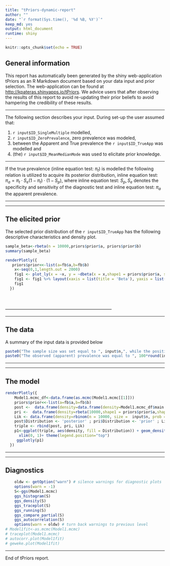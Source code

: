 ```yaml
---
title: "tPriors-dynamic-report"
author: ""
date: "`r format(Sys.time(), '%d %B, %Y')`"
keep_md: yes
output: html_document
runtime: shiny
---
```



```r
knitr::opts_chunk$set(echo = TRUE)
```

## General information

This report has automatically been generated by the shiny web-application tPriors as an R Markdown document based on your data input and prior selection. The web-application can be found at <http://kpateras.shinyapps.io/tPriors>. We advice users that after observing the results of this report to avoid re-updating their prior beliefs to avoid hampering the credibility of these results.

------------------------------------------------------------------------

The following section describes your input. During set-up the user assumed that:

1.  `r input$ID_SingleMultiple` modelled,
2.  `r input$ID_ZeroPrevalence`, zero prevalence was modeled,
3.  between the Apparent and True prevalence the `r input$ID_TrueApp` was modelled and
4.  (the) `r input$ID_MeanMedianMode` was used to elicitate prior knowledge.

------------------------------------------------------------------------

If the true prevalence (inline equation test: $\pi_{t}$) is modelled the following relation is utilized to acquire its posterior distribution, inline equation test: $\pi_{a} = \pi_{t}\cdot S_{e}(1-\pi_{t})\cdot (1-S_{p})$, where inline equation test: $S_{p},S_{e}$ denotes the specificity and sensitivity of the diagnostic test and inline equation test: $\pi_{a}$ the apparent prevalence.

------------------------------------------------------------------------

------------------------------------------------------------------------

## The elicited prior

The selected prior distribution of the `r input$ID_TrueApp` has the following descriptive characteristics and density plot.

```r
sample_beta<-rbeta(n = 10000,priors$prior$a, priors$prior$b)
summary(sample_beta)
```

```r

renderPlotly({
   priors$prior<<-list(a=fb$a,b=fb$b)
    x<-seq(0,1,length.out = 2000)
    fig1 <- plot_ly(x = ~x, y = ~dbeta(x = x,shape1 = priors$prior$a, shape2 = priors$prior$b), type = 'scatter', mode = 'lines', fill = 'tozeroy', width=input$dimens, height=input$dimens)
    fig1 <- fig1 %>% layout(xaxis = list(title = 'Beta'), yaxis = list(title = 'Density'))
    fig1
  })
```
<br>
<br>
------------------------------------------------------------------------

------------------------------------------------------------------------

## The data

A summary of the input data is provided below

```r
paste0("The sample size was set equal to ", input$n,", while the positive subjects were set equal to ",input$y)
paste0("The observed (apparent) prevalence was equal to ", 100*round(input$y/input$n,4),"%")
```

------------------------------------------------------------------------

------------------------------------------------------------------------

## The model

```r
renderPlotly({
    Model1.mcmc_df<-data.frame(as.mcmc(Model1.mcmc[[1]]))
    priors$prior<<-list(a=fb$a,b=fb$b)
    post <-  data.frame(density=data.frame(density=Model1.mcmc_df$main.ap))
    pri <-  data.frame(density=rbeta(10000,shape1 = priors$prior$a,shape2=priors$prior$b))
    Lik <- data.frame(density=rbinom(n = 10000, size =  input$n, prob = input$y/input$n)/input$n)
    post$Distribution <- 'posterior' ; pri$Distribution <- 'prior' ; Lik$Distribution <- 'likelihood'
    triple <- rbind(post, pri, Lik)
    p1<-ggplot(triple, aes(density, fill = Distribution)) + geom_density(alpha = 0.2)+
      xlim(0, 1)+ theme(legend.position="top")
     ggplotly(p1)
  })

```

------------------------------------------------------------------------

------------------------------------------------------------------------

## Diagnostics

```r
    oldw <- getOption("warn") # silence warnings for diagnostic plots
    options(warn = -1)
    S<-ggs(Model1.mcmc)
    ggs_histogram(S)
    ggs_density(S)
    ggs_traceplot(S)
    ggs_running(S)
    ggs_compare_partial(S)
    ggs_autocorrelation(S)
    options(warn = oldw) # turn back warnings to previous level
# Model1fit<-as.mcmc(Model1.mcmc)
# traceplot(Model1.mcmc)
# autocorr.plot(Model1fit)
# geweke.plot(Model1fit)
```

------------------------------------------------------------------------

End of tPriors report.
